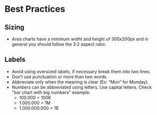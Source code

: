 # Best Practices

## Sizing
- Area charts have a minimum widht and height of 300x200px and in general you should follow the 3:2 aspect ratio.

## Labels
- Avoid using oversized labels, if necessary break them into two lines.
- Don’t use punctuation or more than two words.
- Abbreviate only when the meaning is clear (Ex: “Mon” for Monday).
- Numbers can be abbreviated using letters. Use capital letters. Check "bar chart with big numbers" example.
    - 100.000 = 100K
    - 1.000.000 = 1M
    - 1.000.000.000 = 1B
